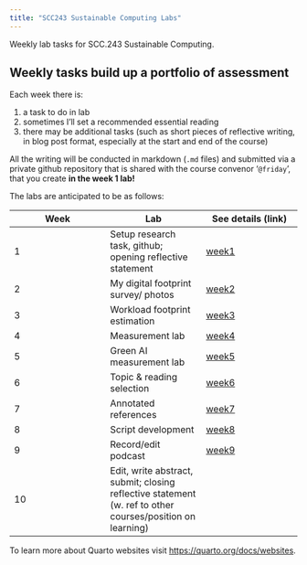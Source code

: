 ```yaml
---
title: "SCC243 Sustainable Computing Labs"
---
```


Weekly lab tasks for SCC.243 Sustainable Computing.

## Weekly tasks build up a portfolio of assessment

Each week there is:

1. a task to do in lab
2. sometimes I'll set a recommended essential reading
3. there may be additional tasks (such as short pieces of reflective writing, in blog post format, especially at the start and end of the course)

All the writing will be conducted in markdown (`.md` files) and submitted via a private github repository that is shared with the course convenor '`@friday`', that you create **in the week 1 lab!**

The labs are anticipated to be as follows:

| Week | Lab | See details (link) |
| ---  | --- | --- |
| 1 | Setup research task, github; opening reflective statement | [week1](week1/week1-task.html) |
| 2 | My digital footprint survey/ photos | [week2](week2/week2-task.html) |
| 3 | Workload footprint estimation | [week3](week3/week3-task.html) |
| 4 | Measurement lab | [week4](week4/week4-task.html) |
| 5 | Green AI measurement lab | [week5](week5/week5-task.html) |
| 6 | Topic & reading selection | [week6](week6/week6-task.html) |
| 7 | Annotated references | [week7](week7/week7-task.html) |
| 8 | Script development  | [week8](week8/week8-task.html) |
| 9 | Record/edit podcast | [week9](week9/week9-task.html) |
| 10 | Edit, write abstract, submit; closing reflective statement (w. ref to other courses/position on learning) | <!-- [week10](week10) --> |


To learn more about Quarto websites visit <https://quarto.org/docs/websites>.
